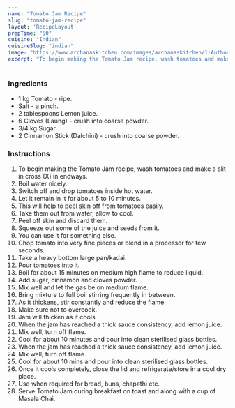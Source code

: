 ---
name: "Tomato Jam Recipe"
slug: "tomato-jam-recipe"
layout: 'RecipeLayout'
prepTime: "50"
cuisine: "Indian"
cuisineSlug: "indian"
image: "https://www.archanaskitchen.com/images/archanaskitchen/1-Author/Smitha-Kalluraya/TOMATO_JAM_RECIPE.jpg"
excerpt: "To begin making the Tomato Jam recipe, wash tomatoes and make a slit in cross X in endways"
---

### Ingredients

- 1 kg Tomato - ripe.
- Salt - a pinch.
- 2 tablespoons Lemon juice.
- 6 Cloves (Laung) - crush into coarse powder.
- 3/4 kg Sugar.
- 2 Cinnamon Stick (Dalchini) - crush into coarse powder.

### Instructions

1. To begin making the Tomato Jam recipe, wash tomatoes and make a slit in cross (X) in endways.
1. Boil water nicely.
1. Switch off and drop tomatoes inside hot water.
1. Let it remain in it for about 5 to 10 minutes.
1. This will help to peel skin off from tomatoes easily.
1. Take them out from water, allow to cool.
1. Peel off skin and discard them.
1. Squeeze out some of the juice and seeds from it.
1. You can use it for something else.
1. Chop tomato into very fine pieces or blend in a processor for few seconds.
1. Take a heavy bottom large pan/kadai.
1. Pour tomatoes into it.
1. Boil for about 15 minutes on medium high flame to reduce liquid.
1. Add sugar, cinnamon and cloves powder.
1. Mix well and let the gas be on medium flame.
1. Bring mixture to full boil stirring frequently in between.
1. As it thickens, stir constantly and reduce the flame.
1. Make sure not to overcook.
1. Jam will thicken as it cools.
1. When the jam has reached a thick sauce consistency, add lemon juice.
1. Mix well, turn off flame.
1. Cool for about 10 minutes and pour into clean sterilised glass bottles.
1. When the jam has reached a thick sauce consistency, add lemon juice.
1. Mix well, turn off flame.
1. Cool for about 10 mins and pour into clean sterilised glass bottles.
1. Once it cools completely, close the lid and refrigerate/store in a cool dry place.
1. Use when required for bread, buns, chapathi etc.
1. Serve Tomato Jam during breakfast on toast and along with a cup of Masala Chai.
